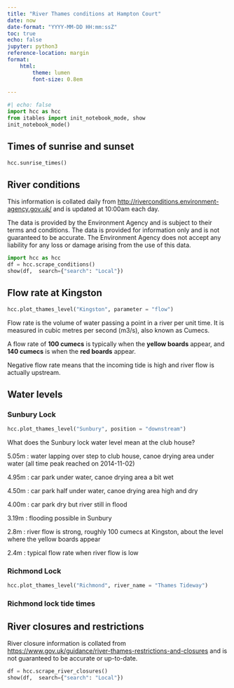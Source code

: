 ```yaml
---
title: "River Thames conditions at Hampton Court"
date: now
date-format: "YYYY-MM-DD HH:mm:ssZ"
toc: true
echo: false
jupyter: python3
reference-location: margin
format: 
    html:
        theme: lumen
        font-size: 0.8em
    
---
```


```python
#| echo: false
import hcc as hcc
from itables import init_notebook_mode, show
init_notebook_mode()

```

## Times of sunrise and sunset

```python
hcc.sunrise_times()
```


## River conditions


::: {.column-margin}
This information is collated daily from <http://riverconditions.environment-agency.gov.uk/> and is updated at 10:00am each day. 

The data is provided by the Environment Agency and is subject to their terms and conditions. The data is provided for information only and is not guaranteed to be accurate. The Environment Agency does not accept any liability for any loss or damage arising from the use of this data.
:::

```python
import hcc as hcc
df = hcc.scrape_conditions()
show(df,  search={"search": "Local"})
```


## Flow rate at Kingston

```python
hcc.plot_thames_level("Kingston", parameter = "flow")
```

::: {.column-margin}
Flow rate is the volume of water passing a point in a river per unit time. It is measured in cubic metres per second (m3/s), also known as Cumecs.

A flow rate of **100 cumecs** is typically when the **yellow boards** appear, and **140 cumecs** is when the **red boards** appear.

Negative flow rate means that the incoming tide is high and river flow is actually upstream.
:::


## Water levels

::: {.panel-tabset}

### Sunbury Lock

```python
hcc.plot_thames_level("Sunbury", position = "downstream")
```

::: {.column-margin}
What does the Sunbury lock water level mean at the club house?

5.05m : water lapping over step to club house, canoe drying area under water (all time peak reached on 2014-11-02)

4.95m : car park under water, canoe drying area a bit wet

4.50m : car park half under water, canoe drying area high and dry

4.00m : car park dry but river still in flood

3.19m : flooding possible in Sunbury

2.8m  : river flow is strong, roughly 100 cumecs at Kingston, about the level where the yellow boards appear

2.4m  : typical flow rate when river flow is low

:::

### Richmond Lock


```python
hcc.plot_thames_level("Richmond", river_name = "Thames Tideway")
```

### Richmond lock tide times

<script type="text/javascript" src="https://tidetimes.co.uk/widget?name=Richmond Lock&days=3"></script>

:::

## River closures and restrictions

::: {.column-margin}
River closure information is collated from <https://www.gov.uk/guidance/river-thames-restrictions-and-closures> and is not guaranteed to be accurate or up-to-date.
:::

```python
df = hcc.scrape_river_closures()
show(df,  search={"search": "Local"})
```
